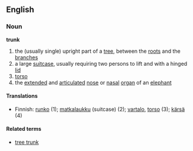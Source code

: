 ==English==

===Noun===
'''trunk'''
# the (usually single) upright part of a [[tree]], between the [[root]]s and the [[branch]]es
# a large [[suitcase]], usually requiring two persons to lift and with a hinged [[lid]]
# [[torso]]
# the [[extended]] and [[articulated]] [[nose]] or [[nasal]] [[organ]] of an [[elephant]]

====Translations====
*Finnish: [[runko]] (1); [[matkalaukku]] (suitcase) (2); [[vartalo]], [[torso]] (3); [[kärsä]] (4)

====Related terms====
*[[tree trunk]]